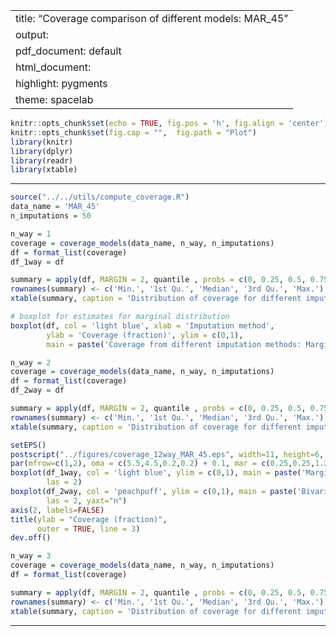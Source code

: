 
---
title: "Coverage comparison of different models: MAR_45"
output:
  pdf_document: default
  html_document:
    highlight: pygments
    theme: spacelab
---

```r
knitr::opts_chunk$set(echo = TRUE, fig.pos = 'h', fig.align = 'center')
knitr::opts_chunk$set(fig.cap = "",  fig.path = "Plot")
library(knitr)
library(dplyr)
library(readr)
library(xtable)
```

* * *

```r
source("../../utils/compute_coverage.R")
data_name = 'MAR_45'
n_imputations = 50
```

```r
n_way = 1
coverage = coverage_models(data_name, n_way, n_imputations)
df = format_list(coverage)
df_1way = df
```

```r
summary = apply(df, MARGIN = 2, quantile , probs = c(0, 0.25, 0.5, 0.75, 1), na.rm = TRUE)
rownames(summary) <- c('Min.', '1st Qu.', 'Median', '3rd Qu.', 'Max.')
xtable(summary, caption = 'Distribution of coverage for different imputation methods for data with 45% values MAR (Marginal probabilities)', digits = 2)
```

```r
# boxplot for estimates for marginal distribution
boxplot(df, col = 'light blue', xlab = 'Imputation method', 
        ylab = 'Coverage (fraction)', ylim = c(0,1), 
        main = paste('Coverage from different imputation methods: Marginal pmf'))
```

```r
n_way = 2
coverage = coverage_models(data_name, n_way, n_imputations)
df = format_list(coverage)
df_2way = df
```

```r
summary = apply(df, MARGIN = 2, quantile , probs = c(0, 0.25, 0.5, 0.75, 1), na.rm = TRUE)
rownames(summary) <- c('Min.', '1st Qu.', 'Median', '3rd Qu.', 'Max.')
xtable(summary, caption = 'Distribution of coverage for different imputation methods for data with 45% values MAR (Bivariate probabilities)', digits = 2)
```

```r
setEPS()
postscript("../figures/coverage_12way_MAR_45.eps", width=11, height=6, horizontal = FALSE, onefile=FALSE)
par(mfrow=c(1,2), oma = c(5.5,4.5,0.2,0.2) + 0.1, mar = c(0.25,0.25,1.25,1.25) + 0.1)
boxplot(df_1way, col = 'light blue', ylim = c(0,1), main = paste('Marginal'),
        las = 2)
boxplot(df_2way, col = 'peachpuff', ylim = c(0,1), main = paste('Bivariate'), 
        las = 2, yaxt="n")
axis(2, labels=FALSE)
title(ylab = "Coverage (fraction)",
      outer = TRUE, line = 3)
dev.off()
```


```r
n_way = 3
coverage = coverage_models(data_name, n_way, n_imputations)
df = format_list(coverage)
```

```r
summary = apply(df, MARGIN = 2, quantile , probs = c(0, 0.25, 0.5, 0.75, 1), na.rm = TRUE)
rownames(summary) <- c('Min.', '1st Qu.', 'Median', '3rd Qu.', 'Max.')
xtable(summary, caption = 'Distribution of coverage for different imputation methods for data with 45% values MAR (Trivariate probabilities)', digits = 2)
```

* * *




